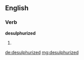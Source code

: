 ==English==

===Verb===
'''desulphurized'''

# {{past of|[[desulphurize]]}}

[[de:desulphurized]]
[[mg:desulphurized]]